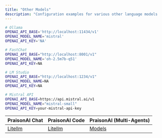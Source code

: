 ```yaml
---
title: "Other Models"
description: "Configuration examples for various other language models with PraisonAI, including Ollama, FastChat, LM Studio, and Mistral API"
---
```


```bash
# Ollama
OPENAI_API_BASE='http://localhost:11434/v1'
OPENAI_MODEL_NAME='mistral'
OPENAI_API_KEY='NA'

# FastChat
OPENAI_API_BASE="http://localhost:8001/v1"
OPENAI_MODEL_NAME='oh-2.5m7b-q51'
OPENAI_API_KEY=NA

# LM Studio
OPENAI_API_BASE="http://localhost:1234/v1"
OPENAI_MODEL_NAME=NA
OPENAI_API_KEY=NA

# Mistral API
OPENAI_API_BASE=https://api.mistral.ai/v1
OPENAI_MODEL_NAME="mistral-small"
OPENAI_API_KEY=your-mistral-api-key
```

| PraisonAI Chat | PraisonAI Code | PraisonAI (Multi-Agents) |
| --- | --- | --- |
| [Litellm](https://litellm.vercel.app/docs/providers) | [Litellm](https://litellm.vercel.app/docs/providers) | [Models](../models.md) |